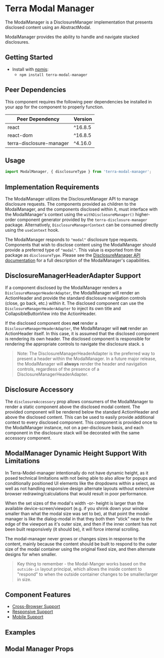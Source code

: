 


<Badge />

# Terra Modal Manager

The ModalManager is a DisclosureManager implementation that presents disclosed content using an AbstractModal.

ModalManager provides the ability to handle and navigate stacked disclosures.

## Getting Started

- Install with [npmjs](https://www.npmjs.com):
  - `npm install terra-modal-manager`

<!-- AUTO-GENERATED-CONTENT:START Peer Dependencies -->
## Peer Dependencies

This component requires the following peer dependencies be installed in your app for the component to properly function.

| Peer Dependency | Version |
|-|-|
| react | ^16.8.5 |
| react-dom | ^16.8.5 |
| terra-disclosure-manager | ^4.16.0 |

<!-- AUTO-GENERATED-CONTENT:END -->

## Usage
```jsx
import ModalManager, { disclosureType } from 'terra-modal-manager';
```

## Implementation Requirements

The ModalManager utilizes the DisclosureManager API to manage disclosure requests. The components provided as children to the ModalManager, and the components disclosed within it, must interface with the ModalManager's context using the `withDisclosureManager()` higher-order component generator provided by the `terra-disclosure-manager` package. Alternatively, `DisclosureManagerContext` can be consumed directly using the `useContext` hook.

The ModalManager responds to `"modal"` disclosure type requests. Components that wish to disclose content using the ModalManager should provide a preferred type of `"modal"`. This value is exported from the package as `disclosureType`. Please see the [DisclosureManager API documentation](https://engineering.cerner.com/terra-ui/#/components/terra-disclosure-manager/disclosure-manager/disclosure-manager-api) for a full description of the ModalManager's capabilities.

## DisclosureManagerHeaderAdapter Support

If a component disclosed by the ModalManager renders a `DisclosureManagerHeaderAdapter`, the ModalManager will render an ActionHeader and provide the standard disclosure navigation controls (close, go back, etc.) within it. The disclosed component can use the `DisclosureManagerHeaderAdapter` to inject its own title and CollapsibleButtonView into the ActionHeader.

If the disclosed component does **not** render a `DisclosureManagerHeaderAdapter`, the ModalManager will **not** render an ActionHeader itself. In this case, it is assumed that the disclosed component is rendering its own header. The disclosed component is responsible for rendering the appropriate controls to navigate the disclosure stack.
s
> Note: The DisclosureManagerHeaderAdapter is the preferred way to present a header within the ModalManager. In a future major release, the ModalManager will **always** render the header and navigation controls, regardless of the presence of a DisclosureManagerHeaderAdapter.

## Disclosure Accessory

The `disclosureAccessory` prop allows consumers of the ModalManager to render a static component above the disclosed modal content. The provided component will be rendered below the standard ActionHeader and above the disclosed content. This can be used to easily provide additional context to every disclosed component. This component is provided once to the ModalManager instance, not on a per-disclosure basis, and each component in the disclosure stack will be decorated with the same accessory component.

## ModalManager Dynamic Height Support With Limitations

In Terra-Model-manager intentionally do not have dynamic height, as it posed technical limitations with not being able to also allow for popups and conditionally positioned UI elements like the dropdowns within a select, as well as not handling responsive design alternate layouts without extensive browser redrawing/calculations that would result in poor performance.

When the set sizes of the modal's width -or- height is larger than the available device-screen/viewport (e.g. if you shrink down your window smaller than what the modal size was set to be), at that point the modal-manager is like the dialog-modal in that they both then "stick" near to the edge of the viewport as it's outer size, and then if the inner content has not been built responsively (it should be), it will force internal scrolling.

The modal-manager never grows or changes sizes in response to the content, mainly because the content should be built to respond to the outer size of the modal container using the original fixed size, and then alternate designs for when smaller.
>Key thing to remember - the Modal-Manger works based on the `outside-in` layout principal, which allows the inside content to "respond" to when the outside container changes to be smaller/larger in size.

## Component Features

* [Cross-Browser Support](https://engineering.cerner.com/terra-ui/about/terra-ui/component-standards#cross-browser-support)
* [Responsive Support](https://engineering.cerner.com/terra-ui/about/terra-ui/component-standards#responsive-support)
* [Mobile Support](https://engineering.cerner.com/terra-ui/about/terra-ui/component-standards#mobile-support)

## Examples
<ModalManagerExample title='Example' />
<ModalManagerExample showDisclosureAccessory title='Disclosure Accessory Example' />

## Modal Manager Props
<ModalManagerPropsTable />
